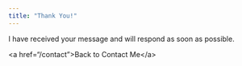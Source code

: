 ```yaml
---
title: "Thank You!"
---
```


<p>I have received your message and will respond as soon as possible.</p>

\<a href="/contact"\>Back to Contact Me\</a\>
